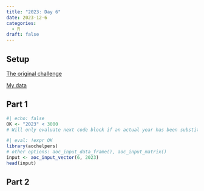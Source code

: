 ```yaml
---
title: "2023: Day 6"
date: 2023-12-6
categories:
  - R
draft: false
---
```


## Setup

[The original challenge](https://adventofcode.com/2023/day/6)

[My data](input){target="_blank"}

## Part 1

```r
#| echo: false
OK <- "2023" < 3000
# Will only evaluate next code block if an actual year has been substituted for the placeholder
```


```r
#| eval: !expr OK
library(aochelpers)
# other options: aoc_input_data_frame(), aoc_input_matrix()
input <- aoc_input_vector(6, 2023)
head(input)
```

## Part 2


